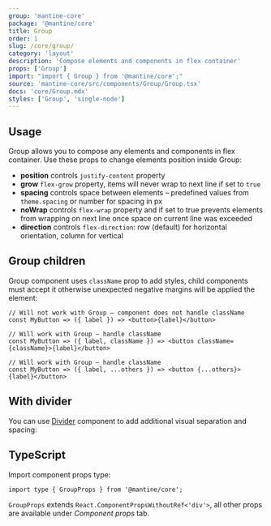 ```yaml
---
group: 'mantine-core'
package: '@mantine/core'
title: Group
order: 1
slug: /core/group/
category: 'layout'
description: 'Compose elements and components in flex container'
props: ['Group']
import: "import { Group } from '@mantine/core';"
source: 'mantine-core/src/components/Group/Group.tsx'
docs: 'core/Group.mdx'
styles: ['Group', 'single-node']
---
```



## Usage

Group allows you to compose any elements and components in flex container.
Use these props to change elements position inside Group:

- **position** controls `justify-content` property
- **grow** `flex-grow` property, items will never wrap to next line if set to `true`
- **spacing** controls space between elements – predefined values from `theme.spacing` or number for spacing in px
- **noWrap** controls `flex-wrap` property and if set to true prevents elements from wrapping on next line once space on current line was exceeded
- **direction** controls `flex-direction`: row (default) for horizontal orientation, column for vertical

<Demo data={GroupDemos.configurator} />

## Group children

Group component uses `className` prop to add styles,
child components must accept it otherwise unexpected negative margins will be applied the element:

```tsx
// Will not work with Group – component does not handle className
const MyButton => ({ label }) => <button>{label}</button>

// Will work with Group – handle className
const MyButton => ({ label, className }) => <button className={className}>{label}</button>

// Will work with Group – handle className
const MyButton => ({ label, ...others }) => <button {...others}>{label}</button>
```

## With divider

You can use [Divider](/core/divider/) component to add additional visual separation and spacing:

<Demo data={GroupDemos.divider} />

## TypeScript

Import component props type:

```tsx
import type { GroupProps } from '@mantine/core';
```

`GroupProps` extends `React.ComponentPropsWithoutRef<'div'>`, all other props are available under _Component props_ tab.
